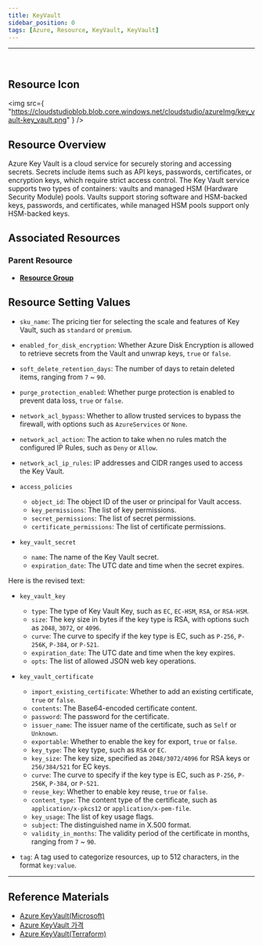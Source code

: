 ```yaml
---
title: KeyVault
sidebar_position: 0
tags: [Azure, Resource, KeyVault, KeyVault]
---
```


<hr />
<br />

## Resource Icon

<img
    src={
        "https://cloudstudioblob.blob.core.windows.net/cloudstudio/azureImg/key_vault-key_vault.png"
    }
/>

## Resource Overview

Azure Key Vault is a cloud service for securely storing and accessing secrets. 
Secrets include items such as API keys, passwords, certificates, or encryption keys, which require strict access control. 
The Key Vault service supports two types of containers: vaults and managed HSM (Hardware Security Module) pools. 
Vaults support storing software and HSM-backed keys, passwords, and certificates, while managed HSM pools support only HSM-backed keys.

## Associated Resources

### Parent Resource

-   [**Resource Group**](https://docs.cstudio.app/docs/resource/azure/Base/ResourceGroup)

## Resource Setting Values

- `sku_name`: The pricing tier for selecting the scale and features of Key Vault, such as `standard` or `premium`.

- `enabled_for_disk_encryption`: Whether Azure Disk Encryption is allowed to retrieve secrets from the Vault and unwrap keys, `true` or `false`.

- `soft_delete_retention_days`: The number of days to retain deleted items, ranging from `7` ~ `90`.

- `purge_protection_enabled`: Whether purge protection is enabled to prevent data loss, `true` or `false`.

- `network_acl_bypass`: Whether to allow trusted services to bypass the firewall, with options such as `AzureServices` or `None`.

- `network_acl_action`: The action to take when no rules match the configured IP Rules, such as `Deny` or `Allow`.

- `network_acl_ip_rules`: IP addresses and CIDR ranges used to access the Key Vault.

- `access_policies`
    - `object_id`: The object ID of the user or principal for Vault access.
    - `key_permissions`: The list of key permissions.
    - `secret_permissions`: The list of secret permissions.
    - `certificate_permissions`: The list of certificate permissions.

- `key_vault_secret`
    - `name`: The name of the Key Vault secret.
    - `expiration_date`: The UTC date and time when the secret expires.

Here is the revised text:

- `key_vault_key`
    - `type`: The type of Key Vault Key, such as `EC`, `EC-HSM`, `RSA`, or `RSA-HSM`.
    - `size`: The key size in bytes if the key type is RSA, with options such as `2048`, `3072`, or `4096`.
    - `curve`: The curve to specify if the key type is EC, such as `P-256`, `P-256K`, `P-384`, or `P-521`.
    - `expiration_date`: The UTC date and time when the key expires.
    - `opts`: The list of allowed JSON web key operations.

- `key_vault_certificate`
    - `import_existing_certificate`: Whether to add an existing certificate, `true` or `false`.
    - `contents`: The Base64-encoded certificate content.
    - `password`: The password for the certificate.
    - `issuer_name`: The issuer name of the certificate, such as `Self` or `Unknown`.
    - `exportable`: Whether to enable the key for export, `true` or `false`.
    - `key_type`: The key type, such as `RSA` or `EC`.
    - `key_size`: The key size, specified as `2048/3072/4096` for RSA keys or `256/384/521` for EC keys.
    - `curve`: The curve to specify if the key type is EC, such as `P-256`, `P-256K`, `P-384`, or `P-521`.
    - `reuse_key`: Whether to enable key reuse, `true` or `false`.
    - `content_type`: The content type of the certificate, such as `application/x-pkcs12` or `application/x-pem-file`.
    - `key_usage`: The list of key usage flags.
    - `subject`: The distinguished name in X.500 format.
    - `validity_in_months`: The validity period of the certificate in months, ranging from `7` ~ `90`.

- `tag`: A tag used to categorize resources, up to 512 characters, in the format `key:value`.

---

## Reference Materials

-   [Azure KeyVault(Microsoft)](https://learn.microsoft.com/ko-kr/azure/key-vault/general/overview)
-   [Azure KeyVault 가격](https://azure.microsoft.com/en-us/pricing/details/key-vault/)
-   [Azure KeyVault(Terraform)](https://registry.terraform.io/providers/hashicorp/azurerm/latest/docs/resources/key_vault)
